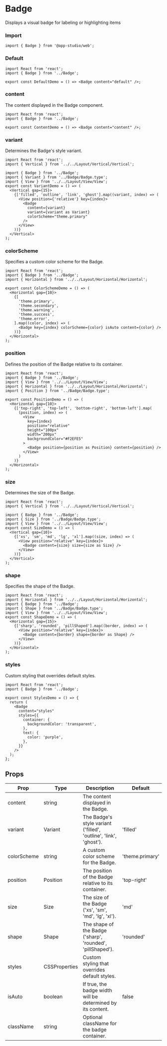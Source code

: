 # Badge

Displays a visual badge for labeling or highlighting items

### **Import**
  ```tsx
  import { Badge } from '@app-studio/web';
  ```

### **Default**
```tsx
import React from 'react';
import { Badge } from '../Badge';

export const DefaultDemo = () => <Badge content="default" />;

```

### **content**
The content displayed in the Badge component.

```tsx
import React from 'react';
import { Badge } from '../Badge';

export const ContentDemo = () => <Badge content="content" />;

```

### **variant**
Determines the Badge's style variant.

```tsx
import React from 'react';
import { Vertical } from '../../Layout/Vertical/Vertical';

import { Badge } from '../Badge';
import { Variant } from '../Badge/Badge.type';
import { View } from '../../Layout/View/View';
export const VariantDemo = () => (
  <Vertical gap={15}>
    {['filled', 'outline', 'link', 'ghost'].map((variant, index) => (
      <View position={'relative'} key={index}>
        <Badge
          content={variant}
          variant={variant as Variant}
          colorScheme="theme.primary"
        />
      </View>
    ))}
  </Vertical>
);

```

### **colorScheme**
Specifies a custom color scheme for the Badge.

```tsx
import React from 'react';
import { Badge } from '../Badge';
import { Horizontal } from '../../Layout/Horizontal/Horizontal';

export const ColorSchemeDemo = () => (
  <Horizontal gap={10}>
    {[
      'theme.primary',
      'theme.secondary',
      'theme.warning',
      'theme.success',
      'theme.error',
    ].map((color, index) => (
      <Badge key={index} colorScheme={color} isAuto content={color} />
    ))}
  </Horizontal>
);

```

### **position**
Defines the position of the Badge relative to its container.

```tsx
import React from 'react';
import { Badge } from '../Badge';
import { View } from '../../Layout/View/View';
import { Horizontal } from '../../Layout/Horizontal/Horizontal';
import { Position } from '../Badge/Badge.type';

export const PositionDemo = () => (
  <Horizontal gap={10}>
    {['top-right', 'top-left', 'bottom-right', 'bottom-left'].map(
      (position, index) => (
        <View
          key={index}
          position="relative"
          height="100px"
          width="200px"
          backgroundColor="#F2EFE5"
        >
          <Badge position={position as Position} content={position} />
        </View>
      )
    )}
  </Horizontal>
);

```

### **size**
Determines the size of the Badge.

```tsx
import React from 'react';
import { Vertical } from '../../Layout/Vertical/Vertical';

import { Badge } from '../Badge';
import { Size } from '../Badge/Badge.type';
import { View } from '../../Layout/View/View';
export const SizeDemo = () => (
  <Vertical gap={10}>
    {['xs', 'sm', 'md', 'lg', 'xl'].map((size, index) => (
      <View position="relative" key={index}>
        <Badge content={size} size={size as Size} />
      </View>
    ))}
  </Vertical>
);

```

### **shape**
Specifies the shape of the Badge.

```tsx
import React from 'react';
import { Horizontal } from '../../Layout/Horizontal/Horizontal';
import { Badge } from '../Badge';
import { Shape } from '../Badge/Badge.type';
import { View } from '../../Layout/View/View';
export const ShapeDemo = () => (
  <Horizontal gap={15}>
    {['sharp', 'rounded', 'pillShaped'].map((border, index) => (
      <View position="relative" key={index}>
        <Badge content={border} shape={border as Shape} />
      </View>
    ))}
  </Horizontal>
);

```

### **styles**
Custom styling that overrides default styles.

```tsx
import React from 'react';
import { Badge } from '../Badge';

export const StylesDemo = () => {
  return (
    <Badge
      content="styles"
      styles={{
        container: {
          backgroundColor: 'transparent',
        },
        text: {
          color: 'purple',
        },
      }}
    />
  );
};

```

## Props

| Prop         | Type          | Description                                                        | Default         |
| ------------ | ------------- | ------------------------------------------------------------------ | --------------- |
| content      | string        | The content displayed in the Badge.                                |                 |
| variant      | Variant       | The Badge's style variant ('filled', 'outline', 'link', 'ghost').   | 'filled'        |
| colorScheme  | string        | A custom color scheme for the Badge.                               | 'theme.primary' |
| position     | Position      | The position of the Badge relative to its container.                | 'top-right'     |
| size         | Size          | The size of the Badge ('xs', 'sm', 'md', 'lg', 'xl').              | 'md'            |
| shape        | Shape         | The shape of the Badge ('sharp', 'rounded', 'pillShaped').         | 'rounded'       |
| styles       | CSSProperties | Custom styling that overrides default styles.                       |                 |
| isAuto       | boolean       | If true, the badge width will be determined by its content.         | false           |
| className    | string        | Optional className for the badge container.                          |                 |
